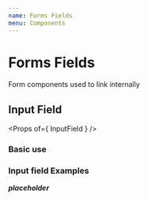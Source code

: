 ```yaml
---
name: Forms Fields
menu: Components
---
```



# Forms Fields
Form components used to link internally

## Input Field
<Props of={ InputField } />

### Basic use
<Playground>
    <InputField />
</Playground>

### Input field Examples

***placeholder***
<InputField
    placeholder="placeholder"
/>

